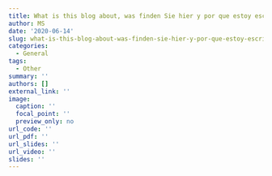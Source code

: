 ```yaml
---
title: What is this blog about, was finden Sie hier y por que estoy escribiendo eso?
author: MS
date: '2020-06-14'
slug: what-is-this-blog-about-was-finden-sie-hier-y-por-que-estoy-escribiendo-eso
categories:
  - General
tags:
  - Other
summary: ''
authors: []
external_link: ''
image:
  caption: ''
  focal_point: ''
  preview_only: no
url_code: ''
url_pdf: ''
url_slides: ''
url_video: ''
slides: ''
---
```


